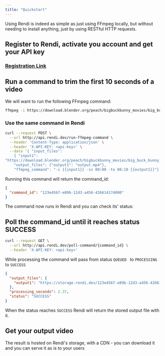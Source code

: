 ```yaml
---
title: "Quickstart"
---
```


Using Rendi is indeed as simple as just using FFmpeg locally, but without needing to install anything, just by using RESTful HTTP requests.

## Register to Rendi, activate you account and get your API key

### [Registration Link](https://www.rendi.dev/#get-started)

&#x20;

## Run a command to trim the first 10 seconds of a video

We will want to run the following FFmpeg command:

```bash
ffmpeg -i https://download.blender.org/peach/bigbuckbunny_movies/big_buck_bunny_720p_stereo.avi -ss 00:00 -to 00:10 output.mp4
```

### Use the same command in Rendi

```bash
curl --request POST \
  --url http://api.rendi.dev/run-ffmpeg-command \
  --header 'Content-Type: application/json' \
  --header 'X-API-KEY: <api-key>' \
  --data '{ "input_files": 
    { "input1": 
"https://download.blender.org/peach/bigbuckbunny_movies/big_buck_bunny_720p_stereo.avi"},
    "output_files": {"output1": "output.mp4"},
    "ffmpeg_command": "-i {{input1}} -ss 00:00 -to 00:10 {{output1}}"}'
```

Running this command will return the command\_id:

```json
{
  "command_id": "123e4567-e89b-12d3-a456-426614174000"
}
```

The command now runs in Rendi and you can check its' status:

## Poll the command\_id until it reaches status SUCCESS

```bash
curl --request GET \
  --url http://api.rendi.dev/poll-command/{command_id} \
  --header 'X-API-KEY: <api-key>'
```

While processing the command will pass from status `QUEUED ` to `PROCESSING` to `SUCCESS`

```json
{
  "output_files": {
    "output1": "https://storage.rendi.dev/123e4567-e89b-12d3-a456-426614174000/output.mp4"
  },
  "processing_seconds": 2.37,
  "status": "SUCCESS"
}
```

When the status reaches `SUCCESS` Rendi will return the stored output file with it.&#x20;

## Get your output video

The result is hosted on Rendi's storage, with a CDN - you can download it and you can serve it as is to your users